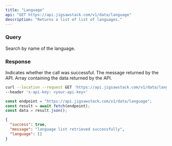 ```yaml
---
title: "Language"
api: "GET https://api.jigsawstack.com/v1/data/language"
description: "Returns a list of list of languages."
---
```


### Query

<ParamField query="name" type="string">
  Search by name of the language.
</ParamField>

<Snippet file="header.mdx" />

### Response

<ResponseField name="success" type="boolean">
  Indicates whether the call was successful.
</ResponseField>

<ResponseField name="message" type="string">
  The message returned by the API.
</ResponseField>

<ResponseField name="data" type="JSON">
  Array containing the data returned by the API.
</ResponseField>

<RequestExample>

```bash cURL
curl --location --request GET 'https://api.jigsawstack.com/v1/data/language' \
--header 'x-api-key: <your-api-key>'
```

```javascript Node.js
const endpoint = "https://api.jigsawstack.com/v1/data/language";
const result = await fetch(endpoint);
const data = result.json();
```

</RequestExample>

<ResponseExample>

```json Response
{
  "success": true,
  "message": "language list retrieved successfully",
  "language": []
}
```

</ResponseExample>
